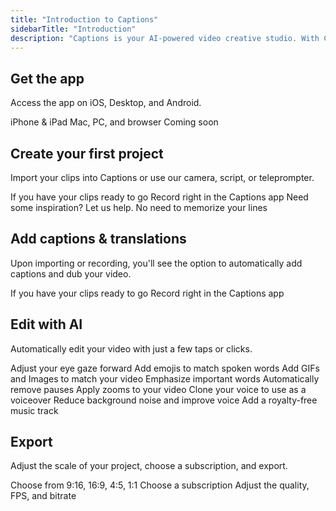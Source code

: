 ```yaml
---
title: "Introduction to Captions"
sidebarTitle: "Introduction"
description: "Captions is your AI-powered video creative studio. With Captions, you can automatically add captions and effortlessly edit your videos with a few clicks or taps."
---
```


## Get the app ##
Access the app on iOS, Desktop, and Android.

<CardGroup cols={3}>
  <Card title="iOS" icon="apple" href="/docs/app/ios">
    iPhone & iPad
  </Card>
  <Card title="Desktop" icon="desktop" href="/docs/app/desktop">
    Mac, PC, and browser
  </Card>
  <Card title="Android" icon="android" href="/docs/app/android">
    Coming soon
  </Card>
</CardGroup>

## Create your first project ##
Import your clips into Captions or use our camera, script, or teleprompter.

<CardGroup cols={4}>
  <Card title="Import" icon="download" href="/docs/project/import">
    If you have your clips ready to go
  </Card>
  <Card title="Camera" icon="camera" href="/docs/project/camera">
    Record right in the Captions app
  </Card>
  <Card title="Script" icon="scroll" href="/docs/project/script">
    Need some inspiration? Let us help.
  </Card>
  <Card title="Teleprompter" icon="indent" href="/docs/project/teleprompter">
    No need to memorize your lines
  </Card>
</CardGroup>

## Add captions & translations ##
Upon importing or recording, you'll see the option to automatically add captions and dub your video.

<CardGroup cols={2}>
  <Card title="Captions" icon="closed-captioning" href="/docs/captions/add-captions">
    If you have your clips ready to go
  </Card>
  <Card title="Dubbing" icon="language" href="/docs/translation/dubbing">
    Record right in the Captions app
  </Card>
</CardGroup>

## Edit with AI ##
Automatically edit your video with just a few taps or clicks.

<CardGroup cols={3}>
  <Card title="Eye Contact" icon="eye" href="/docs/visual/eye-contact">
    Adjust your eye gaze forward
  </Card>
  <Card title="Emojis" icon="icons" href="/docs/captions/styles">
    Add emojis to match spoken words
  </Card>
  <Card title="Media" icon="photo-film" href="/docs/visual/media">
    Add GIFs and Images to match your video
  </Card>
  <Card title="Emphasis" icon="sparkle" href="/docs/captions/word-effects#emphasize">
    Emphasize important words
  </Card>
  <Card title="Trim" icon="scissors" href="/docs/timeline/trim">
    Automatically remove pauses
  </Card>
  <Card title="Zoom" icon="magnifying-glass" href="/docs/visual/zoom">
    Apply zooms to your video
  </Card>
  <Card title="AI Voiceover" icon="circle-microphone-lines" href="/docs/audio/voiceover">
    Clone your voice to use as a voiceover
  </Card>
  <Card title="Enhance Audio" icon="waveform-lines" href="/docs/audio/denoise">
    Reduce background noise and improve voice
  </Card>
  <Card title="Music" icon="music" href="/docs/audio/music">
    Add a royalty-free music track
  </Card>
</CardGroup>

## Export ##
Adjust the scale of your project, choose a subscription, and export.

<CardGroup cols={3}>
  <Card title="Scale" icon="expand" href="/docs/settings/scale-and-format">
    Choose from 9:16, 16:9, 4:5, 1:1
  </Card>
  <Card title="Subscription" icon="credit-card" href="/docs/subscriptions">
    Choose a subscription
  </Card>
  <Card title="Export" icon="arrow-up-from-bracket" href="/docs/settings/export">
    Adjust the quality, FPS, and bitrate
  </Card>
</CardGroup>





